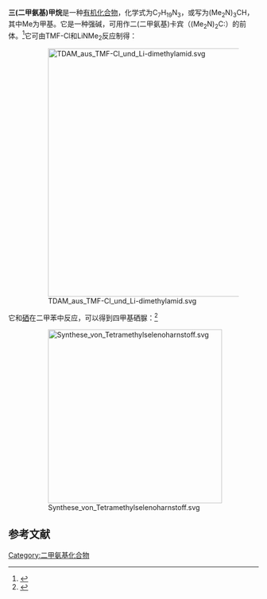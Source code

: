 {{Chembox
<!-- Images -->
| ImageFile1 = Tris(dimethylamino)methan Struktur.svg
| ImageSize1 = 150px
| ImageFile2 = Tris(dimethylamino)methane-3D-balls-by-AHRLS-2012.png
| ImageSize2 = 150px
| ImageFile3 = Tris(dimethylamino)methane-3D-sticks-by-AHRLS-2012.png
| ImageSize3 = 150px
| ImageAlt =
<!-- Names -->
| IUPACName = ''N'',''N'',''N''′,''N''′,''N''″,''N''″-hexamethylmethanetriamine
| OtherNames = ''N'',''N'',''N'',''N'',''N'',''N''-hexamethylmethanetriamine<br />[bis(dimethylamino)methyl]dimethylamine
<!-- Sections -->
| Section1 = {{Chembox Identifiers
| CASNo = 5762-56-1
| PubChem = 79831
| SMILES = CN(C)C(N(C)C)N(C)C
| InChI = 1S/C7H19N3/c1-8(2)7(9(3)4)10(5)6/h7H,1-6H3
| InChIKey = MUMVIYLVHVCYGI-UHFFFAOYSA-N
}}
| Section2 = {{Chembox Properties
| C = 7 | H = 19 | N = 3
| Appearance =
| Density =
| MeltingPt =
| BoilingPt =
| Solubility =
}}
| Section3 = {{Chembox Hazards
| MainHazards =
| FlashPt =
| AutoignitionPt =
}}
}}
'''三(二甲氨基)甲烷'''是一种[[有机化合物|有机化合物]]，化学式为C<sub>7</sub>H<sub>19</sub>N<sub>3</sub>，或写为(Me<sub>2</sub>N)<sub>3</sub>CH，其中Me为甲基。它是一种强碱，可用作二(二甲氨基)卡宾（(Me<sub>2</sub>N)<sub>2</sub>C∶）的前体。<ref>{{cite book|location=Chichester, UK|language=en|isbn=9780471936237|publisher=John Wiley & Sons, Ltd|date=2001-04-15|url=http://doi.wiley.com/10.1002/047084289X.rt403|title=Tris(dimethylamino)methane|accessdate=2021-02-04|editor= John Wiley & Sons, Ltd|author=Willi Kantlehner|doi=10.1002/047084289x.rt403}}</ref>它可由TMF-Cl和LiNMe<sub>2</sub>反应制得：
: [[File:TDAM_aus_TMF-Cl_und_Li-dimethylamid.svg|500px]]
它和[[硒|硒]]在二甲苯中反应，可以得到四甲基硒脲：<ref>{{cite journal|journal=Journal f�r Praktische Chemie/Chemiker-Zeitung|volume=338|issue=1|language=de|issn=0941-1216|date=1996|pages=403–413|doi=10.1002/prac.19963380180|url=http://doi.wiley.com/10.1002/prac.19963380180|title=Orthoamide. IL. Umsetzungen von Orthoamid-Derivaten mit Schwefel und Selen, Synthesen von 1,3-Thiazol- und 1,3-Selenazolderivaten|accessdate=2021-02-04|author=W. Kantlehner, Michael Hauber, Markus Vettel}}</ref>
: [[File:Synthese_von_Tetramethylselenoharnstoff.svg|350px]]

==参考文献==
{{reflist}}

[[Category:二甲氨基化合物|Category:二甲氨基化合物]]